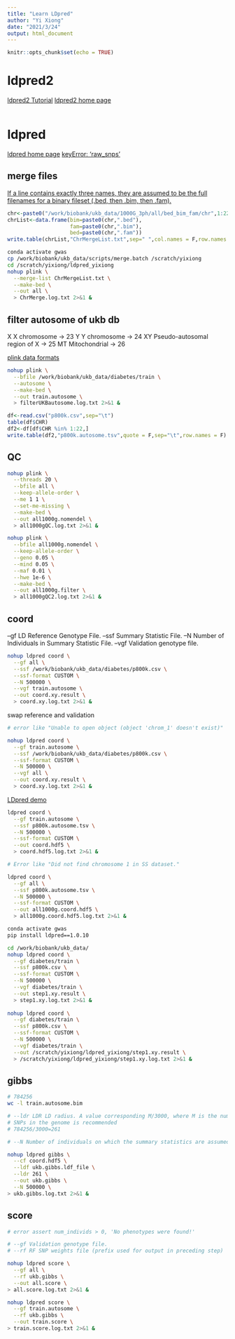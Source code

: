 ```yaml
---
title: "Learn LDpred"
author: "Yi Xiong"
date: "2021/3/24"
output: html_document
---
```


```r
knitr::opts_chunk$set(echo = TRUE)
```

# ldpred2

[ldpred2 Tutorial](https://choishingwan.github.io/PRS-Tutorial/ldpred/)
[ldpred2 home page](https://github.com/privefl/bigsnpr)

```r

```

# ldpred

[ldpred home page](https://github.com/bvilhjal/ldpred)
[keyError: 'raw_snps'](https://github.com/bvilhjal/ldpred/issues/151)

## merge files

[If a line contains exactly three names, they are assumed to be the full filenames for a binary fileset (.bed, then .bim, then .fam).](https://www.cog-genomics.org/plink/1.9/data#merge_list)

```r
chr<-paste0("/work/biobank/ukb_data/1000G_3ph/all/bed_bim_fam/chr",1:22)
chrList<-data.frame(bim=paste0(chr,".bed"),
                    fam=paste0(chr,".bim"),
                    bed=paste0(chr,".fam"))
write.table(chrList,"ChrMergeList.txt",sep=" ",col.names = F,row.names = F,quote=F)
```

```bash
conda activate gwas
cp /work/biobank/ukb_data/scripts/merge.batch /scratch/yixiong
cd /scratch/yixiong/ldpred_yixiong
nohup plink \
  --merge-list ChrMergeList.txt \
  --make-bed \
  --out all \
  > ChrMerge.log.txt 2>&1 &   
```

## filter autosome of ukb db

X    X chromosome                    -> 23
Y    Y chromosome                    -> 24
XY   Pseudo-autosomal region of X    -> 25
MT   Mitochondrial                   -> 26

[plink data formats](https://zzz.bwh.harvard.edu/plink/data.shtml)

```bash
nohup plink \
  --bfile /work/biobank/ukb_data/diabetes/train \
  --autosome \
  --make-bed \
  --out train.autosome \
  > filterUKBautosome.log.txt 2>&1 &
```

```r
df<-read.csv("p800k.csv",sep="\t")
table(df$CHR)
df2<-df[df$CHR %in% 1:22,]
write.table(df2,"p800k.autosome.tsv",quote = F,sep="\t",row.names = F)
```

## QC

```bash
nohup plink \
  --threads 20 \
  --bfile all \
  --keep-allele-order \
  --me 1 1 \
  --set-me-missing \
  --make-bed \
  --out all1000g.nomendel \
  > all1000gQC.log.txt 2>&1 &

nohup plink \
  --bfile all1000g.nomendel \
  --keep-allele-order \
  --geno 0.05 \
  --mind 0.05 \
  --maf 0.01 \
  --hwe 1e-6 \
  --make-bed \
  --out all1000g.filter \
  > all1000gQC2.log.txt 2>&1 &
```

## coord

--gf LD Reference Genotype File.
--ssf Summary Statistic File.
--N Number of Individuals in Summary Statistic File.
--vgf Validation genotype file.

```bash
nohup ldpred coord \
  --gf all \
  --ssf /work/biobank/ukb_data/diabetes/p800k.csv \
  --ssf-format CUSTOM \
  --N 500000 \
  --vgf train.autosome \
  --out coord.xy.result \
  > coord.xy.log.txt 2>&1 & 
```

swap reference and validation

```bash

# error like "Unable to open object (object 'chrom_1' doesn't exist)"

nohup ldpred coord \
  --gf train.autosome \
  --ssf /work/biobank/ukb_data/diabetes/p800k.csv \
  --ssf-format CUSTOM \
  --N 500000 \
  --vgf all \
  --out coord.xy.result \
  > coord.xy.log.txt 2>&1 & 
```

[LDpred demo](https://hpc.nih.gov/apps/LDpred.html)

```bash
ldpred coord \
  --gf train.autosome \
  --ssf p800k.autosome.tsv \
  --N 500000 \
  --ssf-format CUSTOM \
  --out coord.hdf5 \
  > coord.hdf5.log.txt 2>&1 & 
```


```bash

# Error like "Did not find chromosome 1 in SS dataset."

ldpred coord \
  --gf all \
  --ssf p800k.autosome.tsv \
  --N 500000 \
  --ssf-format CUSTOM \
  --out all1000g.coord.hdf5 \
  > all1000g.coord.hdf5.log.txt 2>&1 & 
```

```bash
conda activate gwas
pip install ldpred==1.0.10

cd /work/biobank/ukb_data/
nohup ldpred coord \
  --gf diabetes/train \
  --ssf p800k.csv \
  --ssf-format CUSTOM \
  --N 500000 \
  --vgf diabetes/train \
  --out step1.xy.result \
  > step1.xy.log.txt 2>&1 & 
  
nohup ldpred coord \
  --gf diabetes/train \
  --ssf p800k.csv \
  --ssf-format CUSTOM \
  --N 500000 \
  --vgf diabetes/train \
  --out /scratch/yixiong/ldpred_yixiong/step1.xy.result \
  > /scratch/yixiong/ldpred_yixiong/step1.xy.log.txt 2>&1 & 
```

## gibbs

```bash
# 784256
wc -l train.autosome.bim

# --ldr LDR LD radius. A value corresponding M/3000, where M is the number of 
# SNPs in the genome is recommended
# 784256/3000=261

# --N Number of individuals on which the summary statistics are assumed to be based on.

nohup ldpred gibbs \
  --cf coord.hdf5 \
  --ldf ukb.gibbs.ldf_file \
  --ldr 261 \
  --out ukb.gibbs \
  --N 500000 \
> ukb.gibbs.log.txt 2>&1 &
```

## score

```bash

# error assert num_individs > 0, 'No phenotypes were found!'

# --gf Validation genotype file.
# --rf RF SNP weights file (prefix used for output in preceding step)

nohup ldpred score \
  --gf all \
  --rf ukb.gibbs \
  --out all.score \
> all.score.log.txt 2>&1 &  
```

```bash

nohup ldpred score \
  --gf train.autosome \
  --rf ukb.gibbs \
  --out train.score \
> train.score.log.txt 2>&1 &  
```